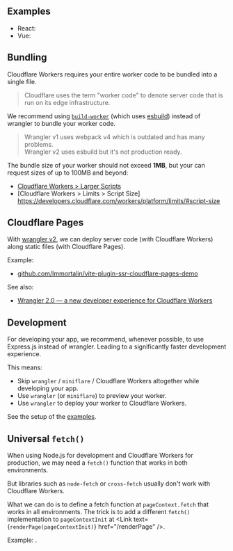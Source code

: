 

## Examples

 - React: <RepoLink path='/examples/cloudflare-workers-react/' />
 - Vue: <RepoLink path='/examples/cloudflare-workers-vue/' />


## Bundling

Cloudflare Workers requires your entire worker code to be bundled into a single file.

> Cloudflare uses the term "worker code" to denote server code that is run on its edge infrastructure.

We recommend using [`build-worker`](https://github.com/brillout/build-worker) (which uses [esbuild](https://esbuild.github.io/)) instead of wrangler to bundle your worker code.

> Wrangler v1 uses webpack v4 which is outdated and has many problems.
> <br/>
> Wrangler v2 uses esbuild but it's not production ready.

The bundle size of your worker should not exceed **1MB**, but your can request sizes of up to 100MB and beyond:
 - [Cloudflare Workers > Larger Scripts](https://www.cloudflare.com/larger-scripts-on-workers-early-access/)
 - [Cloudflare Workers > Limits > Script Size] https://developers.cloudflare.com/workers/platform/limits/#script-size

## Cloudflare Pages

With [wrangler v2](https://github.com/cloudflare/wrangler2), we can deploy server code (with Cloudflare Workers) along static files (with Cloudflare Pages).

Example:
 - [github.com/Immortalin/vite-plugin-ssr-cloudflare-pages-demo](https://github.com/Immortalin/vite-plugin-ssr-cloudflare-pages-demo)

See also:
 - [Wrangler 2.0 — a new developer experience for Cloudflare Workers](https://blog.cloudflare.com/wrangler-v2-beta/)


## Development

For developing your app, we recommend, whenever possible, to use Express.js instead of wrangler. Leading to a significantly faster development experience.

This means:
 - Skip `wrangler` / `miniflare` / Cloudflare Workers altogether while developing your app.
 - Use `wrangler` (or `miniflare`) to preview your worker.
 - Use `wrangler` to deploy your worker to Cloudflare Workers.

See the setup of the [examples](#examples).


## Universal `fetch()`

When using Node.js for development and Cloudflare Workers for production, we may need a `fetch()` function that works in both environments.

But libraries such as `node-fetch` or `cross-fetch` usually don't work with Cloudflare Workers.

What we can do is to define a fetch function at `pageContext.fetch` that works in all environments.
The trick is to add a different `fetch()` implementation to `pageContextInit` at <Link text={<code>renderPage(pageContextInit)</code>} href="/renderPage" />.

Example: <RepoLink path='/examples/cloudflare-workers-react#universal-fetch' />.

